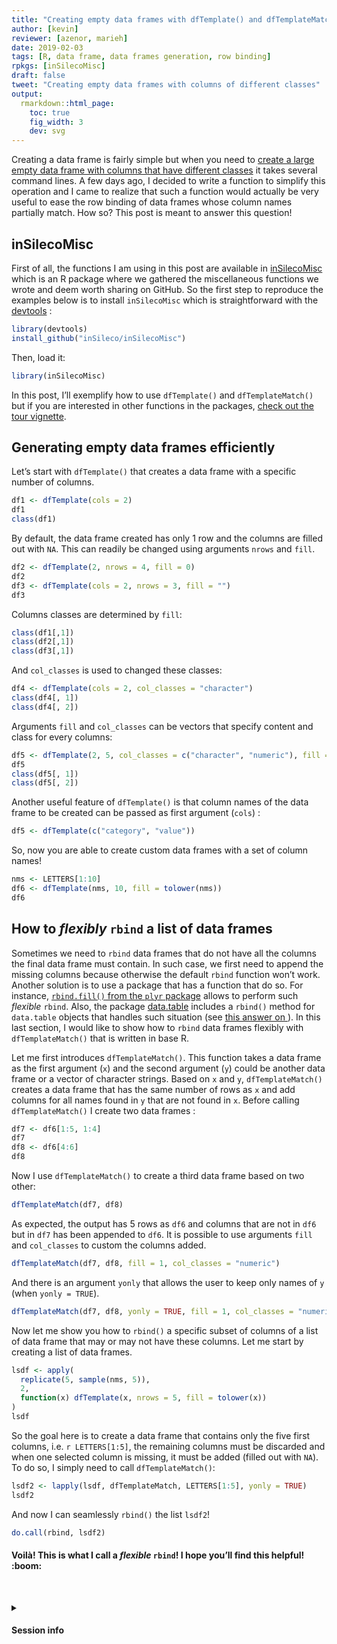 ```yaml
---
title: "Creating empty data frames with dfTemplate() and dfTemplateMatch()"
author: [kevin]
reviewer: [azenor, marieh]
date: 2019-02-03
tags: [R, data frame, data frames generation, row binding]
rpkgs: [inSilecoMisc]
draft: false
tweet: "Creating empty data frames with columns of different classes"
output:
  rmarkdown::html_page:
    toc: true
    fig_width: 3
    dev: svg
---
```




Creating a data frame is fairly simple but when you need to [create a large empty data frame with columns that have different classes](https://stackoverflow.com/questions/10689055/create-an-empty-data-frame) it takes several command lines. A few days ago, I decided to write a function to simplify this operation and I came to realize that such a function would actually be very useful to ease the row binding of data frames whose column names partially match. How so? This post is meant to answer this question!


## inSilecoMisc

First of all, the functions I am using in this post are available in  [inSilecoMisc](http://insileco.github.io/inSilecoMisc/) which is an R package where we gathered the miscellaneous functions we wrote and deem worth sharing on GitHub. So the first step to reproduce the examples below is to install `inSilecoMisc` which is straightforward with the [devtools](https://cran.r-project.org/web/packages/devtools/index.html package) :

```r
library(devtools)
install_github("inSileco/inSilecoMisc")
```

Then, load it:

```r
library(inSilecoMisc)
```

In this post, I'll exemplify how to use `dfTemplate()` and `dfTemplateMatch()` but if you are interested in other functions in the packages, [check out the tour vignette](http://insileco.github.io/inSilecoMisc/articles/overview.html).



## Generating empty data frames efficiently

Let's start with `dfTemplate()` that creates a data frame with a specific number of columns.

```r
df1 <- dfTemplate(cols = 2)
df1
class(df1)
```

By default, the data frame created has only 1 row and the columns are filled out with `NA`. This can readily be changed using arguments `nrows` and `fill`.


```r
df2 <- dfTemplate(2, nrows = 4, fill = 0)
df2
df3 <- dfTemplate(cols = 2, nrows = 3, fill = "")
df3
```

Columns classes are determined by `fill`:

```r
class(df1[,1])
class(df2[,1])
class(df3[,1])
```

And `col_classes` is used to changed these classes:

```r
df4 <- dfTemplate(cols = 2, col_classes = "character")
class(df4[, 1])
class(df4[, 2])
```

Arguments `fill` and `col_classes` can be vectors that specify content and class
for every columns:

```r
df5 <- dfTemplate(2, 5, col_classes = c("character", "numeric"), fill = c("", 5))
df5
class(df5[, 1])
class(df5[, 2])
```

Another useful feature of `dfTemplate()` is that column names of the data frame to be created can be passed as first argument (`cols`) :

```r
df5 <- dfTemplate(c("category", "value"))
```

So, now you are able to create custom data frames with a set of column names!

```r
nms <- LETTERS[1:10]
df6 <- dfTemplate(nms, 10, fill = tolower(nms))
df6
```



## How to *flexibly* `rbind` a list of data frames

Sometimes we need to `rbind` data frames that do not have all the columns the final data frame must contain. In such case, we first need to append the missing columns because otherwise the default `rbind` function won't work. Another solution is to use a package that has a function that do so. For instance, [`rbind.fill()` from the `plyr` package](https://www.rdocumentation.org/packages/plyr/versions/1.8.4/topics/rbind.fill) allows to perform such *flexible* `rbind`. Also, the package [data.table](https://cran.r-project.org/web/packages/data.table/index.html) includes a `rbind()` method for `data.table` objects that handles such situation (see [this answer on <i class="fa fa-stack-overflow" aria-hidden="true"></i>](https://stackoverflow.com/questions/18003717/efficient-way-to-rbind-data-frames-with-different-columns)). In this last section, I would like to show how to `rbind` data frames flexibly with `dfTemplateMatch()` that is written in base R.

Let me first introduces `dfTemplateMatch()`. This function takes a data frame as the first argument (`x`) and the second argument (`y`) could be another data frame or a vector of character strings. Based on `x` and `y`, `dfTemplateMatch()` creates a data frame that has the same number of rows as `x` and add columns for all names found in `y` that are not found in `x`. Before calling `dfTemplateMatch()` I create two data frames :


```r
df7 <- df6[1:5, 1:4]
df7
df8 <- df6[4:6]
df8
```

Now I use `dfTemplateMatch()` to create a third data frame based on two other:

```r
dfTemplateMatch(df7, df8)
```

As expected, the output has 5 rows as `df6` and columns that are not in `df6` but in `df7` has been appended to `df6`. It is possible to use arguments `fill` and `col_classes` to custom the columns added.


```r
dfTemplateMatch(df7, df8, fill = 1, col_classes = "numeric")
```

And there is an argument `yonly` that allows the user to keep only names of `y` (when `yonly = TRUE`).

```r
dfTemplateMatch(df7, df8, yonly = TRUE, fill = 1, col_classes = "numeric")
```

Now let me show you how to `rbind()` a specific subset of columns of a list of data frame that may or may not have these columns. Let me start by creating a list of data frames.


```r
lsdf <- apply(
  replicate(5, sample(nms, 5)),
  2,
  function(x) dfTemplate(x, nrows = 5, fill = tolower(x))
)
lsdf
```

So the goal here is to create a data frame that contains only the five first
columns, i.e. `r LETTERS[1:5]`, the remaining columns must be discarded and
when one selected column is missing, it must be added (filled out with `NA`).
To do so, I simply need to call `dfTemplateMatch()`:


```r
lsdf2 <- lapply(lsdf, dfTemplateMatch, LETTERS[1:5], yonly = TRUE)
lsdf2
```

And now I can seamlessly `rbind()` the list `lsdf2`!

```r
do.call(rbind, lsdf2)
```


#### Voilà! This is what I call a *flexible* `rbind`! I hope you'll find this helpful! :boom:


<br>

<details>
<summary>
  <h4>
    <i class="fa fa-chevron-right" aria-hidden="true"></i>Session info
    <i class="fa fa-cogs" aria-hidden="true"></i>
  </h4>
</summary>

```r
sessionInfo()
```
</details>

